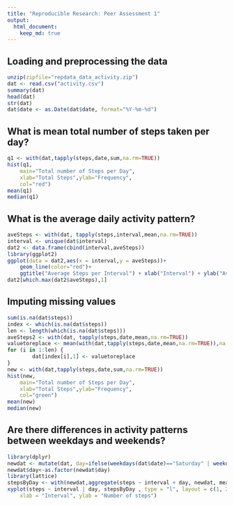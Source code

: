 ```yaml
---
title: "Reproducible Research: Peer Assessment 1"
output: 
  html_document: 
    keep_md: true
---
```



## Loading and preprocessing the data
```r
unzip(zipfile="repdata_data_activity.zip")
dat <- read.csv("activity.csv")
summary(dat)
head(dat)
str(dat)
dat$date <- as.Date(dat$date, format="%Y-%m-%d")
```


## What is mean total number of steps taken per day?
```r
q1 <- with(dat,tapply(steps,date,sum,na.rm=TRUE))
hist(q1,
	main="Total number of Steps per Day",
	xlab="Total Steps",ylab="Frequency",
	col="red")
mean(q1)
median(q1)
```


## What is the average daily activity pattern?
```r
aveSteps <- with(dat, tapply(steps,interval,mean,na.rm=TRUE))
interval <- unique(dat$interval)
dat2 <- data.frame(cbind(interval,aveSteps))
library(ggplot2)
ggplot(data = dat2,aes(x = interval,y = aveSteps))+
	geom_line(color="red")+
	ggtitle("Average Steps per Interval") + xlab("Interval") + ylab("Average Steps")
dat2[which.max(dat2$aveSteps),1]
```


## Imputing missing values
```r
sum(is.na(dat$steps))
index <- which(is.na(dat$steps))
len <- length(which(is.na(dat$steps)))
aveSteps2 <- with(dat, tapply(steps,date,mean,na.rm=TRUE))
valuetoreplace <- mean(with(dat,tapply(steps,date,mean,na.rm=TRUE)),na.rm = TRUE)
for (i in 1:len) {
        dat[index[i],1] <- valuetoreplace 
}
new <- with(dat,tapply(steps,date,sum,na.rm=TRUE))
hist(new,
	main="Total number of Steps per Day",
	xlab="Total Steps",ylab="Frequency",
	col="green")
mean(new)
median(new)
```


## Are there differences in activity patterns between weekdays and weekends?
```r
library(dplyr)
newdat <- mutate(dat, day=ifelse(weekdays(dat$date)=="Saturday" | weekdays(dat$date)=="Sunday","weekend","weekday"))
newdat$day<-as.factor(newdat$day)
library(lattice)
stepsByDay <- with(newdat,aggregate(steps ~ interval + day, newdat, mean))
xyplot(steps ~ interval | day, stepsByDay , type = "l", layout = c(1, 2), 
    xlab = "Interval", ylab = "Number of steps")

```
